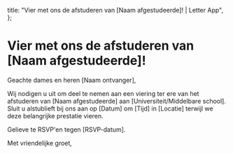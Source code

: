   title: "Vier met ons de afstuderen van [Naam afgestudeerde]! | Letter App",
};

# Vier met ons de afstuderen van [Naam afgestudeerde]!

Geachte dames en heren [Naam ontvanger],

Wij nodigen u uit om deel te nemen aan een viering ter ere van het afstuderen van [Naam afgestudeerde] aan [Universiteit/Middelbare school]. Sluit u alstublieft bij ons aan op [Datum] om [Tijd] in [Locatie] terwijl we deze belangrijke prestatie vieren.

Gelieve te RSVP'en tegen [RSVP-datum].

Met vriendelijke groet,
